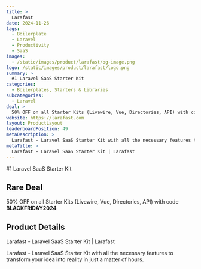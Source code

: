 ```yaml
---
title: >
  Larafast
date: 2024-11-26
tags:
  - Boilerplate
  - Laravel
  - Productivity
  - SaaS
images:
  - /static/images/product/larafast/og-image.png
logo: /static/images/product/larafast/logo.png
summary: >
  #1 Laravel SaaS Starter Kit
categories:
  - Boilerplates, Starters & Libraries
subcategories:
  - Laravel
deal: >
  50% OFF on all Starter Kits (Livewire, Vue, Directories, API) with code **BLACKFRIDAY2024**
website: https://larafast.com
layout: ProductLayout
leaderboardPosition: 49
metaDescription: >
  Larafast - Laravel SaaS Starter Kit with all the necessary features to transform your idea into reality in just a matter of hours.
metaTitle: >
  Larafast - Laravel SaaS Starter Kit | Larafast
---
```

#1 Laravel SaaS Starter Kit

## Rare Deal

50% OFF on all Starter Kits (Livewire, Vue, Directories, API) with code **BLACKFRIDAY2024**

## Product Details

Larafast - Laravel SaaS Starter Kit | Larafast

Larafast - Laravel SaaS Starter Kit with all the necessary features to transform your idea into reality in just a matter of hours.

